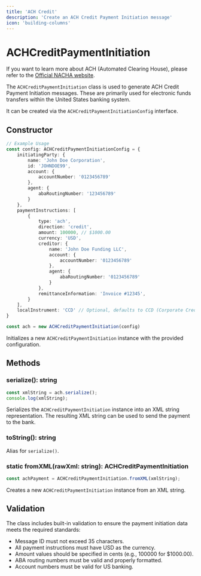 ```yaml
---
title: 'ACH Credit'
description: 'Create an ACH Credit Payment Initiation message'
icon: 'building-columns'
---
```


# ACHCreditPaymentInitiation

<Info>If you want to learn more about ACH (Automated Clearing House), please refer to the <a href="https://www.nacha.org/">Official NACHA website</a>.</Info>

The `ACHCreditPaymentInitiation` class is used to generate ACH Credit Payment Initiation messages. These are primarily used for electronic funds transfers within the United States banking system.

It can be created via the `ACHCreditPaymentInitiationConfig` interface.

## Constructor

```typescript
// Example Usage
const config: ACHCreditPaymentInitiationConfig = {
    initiatingParty: {
        name: 'John Doe Corporation',
        id: 'JOHNDOE99',
        account: {
            accountNumber: '0123456789'
        },
        agent: {
            abaRoutingNumber: '123456789'
        }
    },
    paymentInstructions: [
        {
            type: 'ach',
            direction: 'credit',
            amount: 100000, // $1000.00
            currency: 'USD',
            creditor: {
                name: 'John Doe Funding LLC',
                account: {
                    accountNumber: '0123456789'
                },
                agent: {
                    abaRoutingNumber: '0123456789'
                }
            },
            remittanceInformation: 'Invoice #12345',
        }
    ],
    localInstrument: 'CCD' // Optional, defaults to CCD (Corporate Credit or Debit)
}

const ach = new ACHCreditPaymentInitiation(config)
```

Initializes a new `ACHCreditPaymentInitiation` instance with the provided configuration.

## Methods

### serialize(): string

```typescript
const xmlString = ach.serialize();
console.log(xmlString);
```

Serializes the `ACHCreditPaymentInitiation` instance into an XML string representation. The resulting XML string can be used to send the payment to the bank.

### toString(): string

Alias for `serialize()`.

### static fromXML(rawXml: string): ACHCreditPaymentInitiation

```typescript
const achPayment = ACHCreditPaymentInitiation.fromXML(xmlString);
```

Creates a new `ACHCreditPaymentInitiation` instance from an XML string.

## Validation

The class includes built-in validation to ensure the payment initiation data meets the required standards:

- Message ID must not exceed 35 characters.
- All payment instructions must have USD as the currency.
- Amount values should be specified in cents (e.g., 100000 for $1000.00).
- ABA routing numbers must be valid and properly formatted.
- Account numbers must be valid for US banking.
